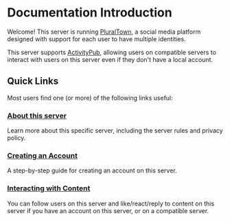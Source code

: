 
# Documentation Introduction

Welcome!
This server is running [PluralTown](https://software.plural.town/),
a social media platform designed with support for each user to have multiple identities.

This server supports [ActivityPub](../docs/terms/ActivityPub/), allowing users on compatible servers
to interact with users on this server even if they don't have a local account.

## Quick Links

Most users find one (or more) of the following links useful:

<DocNavItem>

### [About this server](../about/)

Learn more about this specific server, including the server rules and privacy policy.

</DocNavItem>
<DocNavItem>

### [Creating an Account](../docs/user-guide/create-account/)

A step-by-step guide for creating an account on this server.

</DocNavItem>

<DocNavItem>

### [Interacting with Content](../docs/user-guide/interact/)

You can follow users on this server and like/react/reply to content on this server
if you have an account on this server, or on a compatible server.

</DocNavItem>


